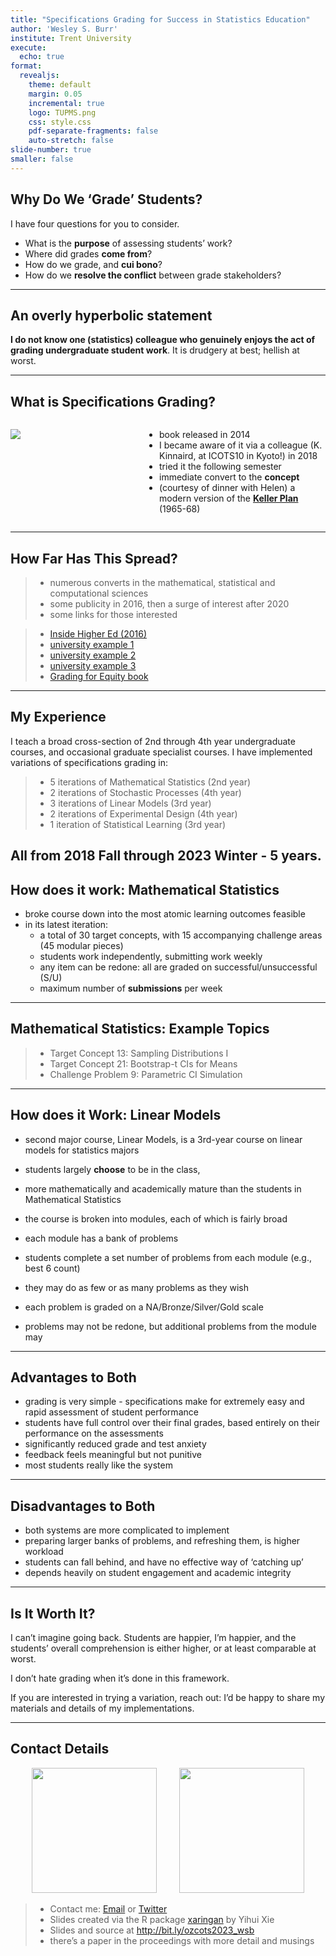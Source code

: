```yaml
---
title: "Specifications Grading for Success in Statistics Education"
author: 'Wesley S. Burr'
institute: Trent University
execute: 
  echo: true
format:
  revealjs:
    theme: default
    margin: 0.05
    incremental: true
    logo: TUPMS.png
    css: style.css
    pdf-separate-fragments: false
    auto-stretch: false
slide-number: true
smaller: false
---
```


## Why Do We 'Grade' Students?

I have four questions for you to consider.

* What is the **purpose** of assessing students' work?
* Where did grades **come from**?
* How do we grade, and **cui bono**?
* How do we **resolve the conflict** between grade stakeholders?

---

## An overly hyperbolic statement

**I do not know one (statistics) colleague who genuinely enjoys the act of grading undergraduate student work**. It is drudgery at best; hellish at worst. 

---

## What is Specifications Grading?

:::: {.columns}

::: {.column width="40%"}
<img src="figure/spec_grading.jpg">
:::

::: {.column width="60%"}
* book released in 2014
* I became aware of it via a colleague (K. Kinnaird, at ICOTS10 in Kyoto!) in 2018
* tried it the following semester
* immediate convert to the **concept**
* (courtesy of dinner with Helen) a modern version of the **[Keller Plan](https://en.wikipedia.org/wiki/Keller_Plan)** (1965-68)
:::

::::

---

## How Far Has This Spread?

> * numerous converts in the mathematical, statistical and computational sciences
> * some publicity in 2016, then a surge of interest after 2020
> * some links for those interested 

> - [Inside Higher Ed (2016)](https://www.insidehighered.com/views/2016/01/19/new-ways-grade-more-effectively-essay)
> - [university example 1](https://ii.library.jhu.edu/2018/04/11/what-is-specifications-grading-and-why-should-you-consider-using-it/)
> - [university example 2](https://teaching.unl.edu/resources/grading-feedback/specifications-grading/)
> - [university example 3](https://citt.ufl.edu/articles/what-the-heck-is-specs-grading.html)
> - [Grading for Equity book](https://gradingforequity.org/)

---

## My Experience

I teach a broad cross-section of 2nd through 4th year
undergraduate courses, and occasional graduate specialist
courses. I have implemented variations of specifications
grading in:

> * 5 iterations of Mathematical Statistics (2nd year)
> * 2 iterations of Stochastic Processes (4th year)
> * 3 iterations of Linear Models (3rd year)
> * 2 iterations of Experimental Design (4th year)
> * 1 iteration of Statistical Learning (3rd year)

All from 2018 Fall through 2023 Winter - 5 years.
---

## How does it work: Mathematical Statistics

* broke course down into the most atomic learning outcomes feasible
* in its latest iteration:
    - a total of 30 target concepts, with 15 accompanying challenge areas (45 modular pieces)
    - students work independently, submitting work weekly
    - any item can be redone: all are graded on successful/unsuccessful (S/U)
    - maximum number of **submissions** per week

---

## Mathematical Statistics: Example Topics

> * Target Concept 13: Sampling Distributions I
> * Target Concept 21: Bootstrap-t CIs for Means
> * Challenge Problem 9: Parametric CI Simulation

---

## How does it Work: Linear Models

* second major course, Linear Models, is a 3rd-year
course on linear models for statistics majors
* students largely **choose** to be in the class,
* more mathematically and academically mature than the students in Mathematical Statistics

* the course is broken into modules, each of which is fairly
broad
* each module has a bank of problems
* students complete a set number of problems from each module (e.g., best 6 count)
* they may do as few or as many problems as they wish
* each problem is graded on a NA/Bronze/Silver/Gold scale
* problems may not be redone, but additional problems from the module may

---

## Advantages to Both

* grading is very simple - specifications make for extremely easy and rapid assessment of student performance
* students have full control over their final grades, based entirely on their performance on the assessments
* significantly reduced grade and test anxiety
* feedback feels meaningful but not punitive
* most students really like the system

---

## Disadvantages to Both

* both systems are more complicated to implement
* preparing larger banks of problems, and refreshing them, is higher workload
* students can fall behind, and have no effective way of 'catching up'
* depends heavily on student engagement and academic integrity

---

## Is It Worth It?

I can't imagine going back. Students are happier, I'm happier, and the students' overall comprehension is
either higher, or at least comparable at worst.

I don't hate grading when it's done in this framework.

If you are interested in trying a variation, reach out: I'd be happy to share my materials and details of my implementations.

---

## Contact Details

<center>
<a href="http://www.trentu.ca/math/"><img src="figure/trent.png" style="width: 200px;"/></a> &emsp;&emsp;
<a href="https://creativecommons.org/licenses/by/4.0/"><img src="figure/cc.png" style="width: 200px;"/></a>
</center>

> - Contact me: [Email](mailto:wesleyburr@trentu.ca) or [Twitter](https://twitter.com/wsburr)
> - Slides created via the R package [xaringan](https://github.com/yihui/xaringan) by Yihui Xie
> - Slides and source at <http://bit.ly/ozcots2023_wsb>
> - there's a paper in the proceedings with more detail and musings